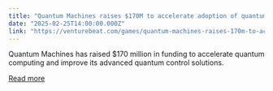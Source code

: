 ```yaml
---
title: "Quantum Machines raises $170M to accelerate adoption of quantum computing"
date: "2025-02-25T14:00:00.000Z"
link: "https://venturebeat.com/games/quantum-machines-raises-170m-to-accelerate-adoption-of-quantum-computing/"
---
```


Quantum Machines has raised $170 million in funding to accelerate quantum computing and improve its advanced quantum control solutions.

[Read more](https://venturebeat.com/games/quantum-machines-raises-170m-to-accelerate-adoption-of-quantum-computing/)
